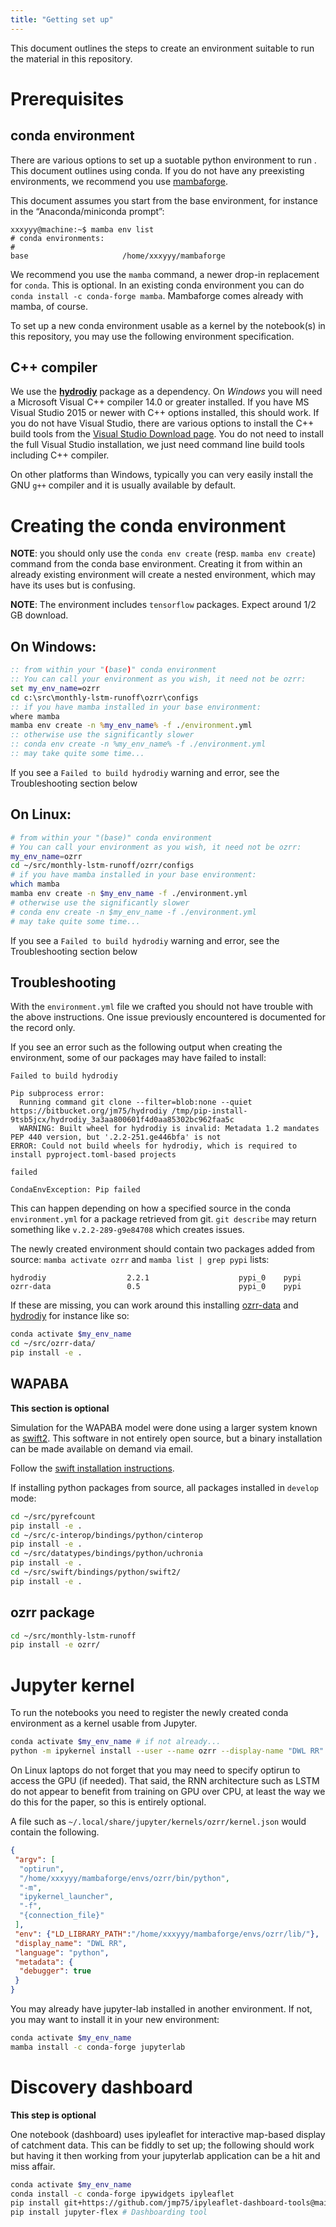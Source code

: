 ```yaml
---
title: "Getting set up"
---
```


This document outlines the steps to create an environment suitable to run the material in this repository. 

# Prerequisites

## conda environment

There are various options to set up a suotable python environment to run . This document outlines using conda. If you do not have any preexisting environments, we recommend you use [mambaforge](https://github.com/conda-forge/miniforge#mambaforge).

This document assumes you start from the base environment, for instance in the "Anaconda/miniconda prompt":

```text
xxxyyy@machine:~$ mamba env list
# conda environments:
#
base                     /home/xxxyyy/mambaforge
```

We recommend you use the `mamba` command, a newer drop-in replacement for `conda`. This is optional. In an existing conda environment you can do `conda install -c conda-forge mamba`. Mambaforge comes already with mamba, of course.

To set up a new conda environment usable as a kernel by the notebook(s) in this repository, you may use the following environment specification.

## C++ compiler

We use the [**hydrodiy**](https://bitbucket.org/jlerat/hydrodiy/) package as a dependency. On _Windows_ you will need a Microsoft Visual C++ compiler 14.0 or greater installed. If you have MS Visual Studio 2015 or newer with C++ options installed, this should work. If you do not have Visual Studio, there are various options to install the C++ build tools from the [Visual Studio Download page](https://visualstudio.microsoft.com/downloads/). You do not need to install the full Visual Studio installation, we just need command line build tools including C++ compiler.

On other platforms than Windows, typically you can very easily install the GNU `g++` compiler and it is usually available by default.

# Creating the conda environment

**NOTE**: you should only use the `conda env create` (resp. `mamba env create`) command from the conda base environment. Creating it from within an already existing environment will create a nested environment, which may have its uses but is confusing.

**NOTE**: The environment includes `tensorflow` packages. Expect around 1/2 GB download.

## On Windows:

```bat
:: from within your "(base)" conda environment
:: You can call your environment as you wish, it need not be ozrr:
set my_env_name=ozrr
cd c:\src\monthly-lstm-runoff\ozrr\configs
:: if you have mamba installed in your base environment:
where mamba
mamba env create -n %my_env_name% -f ./environment.yml
:: otherwise use the significantly slower
:: conda env create -n %my_env_name% -f ./environment.yml
:: may take quite some time...
```

If you see a `Failed to build hydrodiy` warning and error, see the Troubleshooting section below


## On Linux:

```sh
# from within your "(base)" conda environment
# You can call your environment as you wish, it need not be ozrr:
my_env_name=ozrr
cd ~/src/monthly-lstm-runoff/ozrr/configs
# if you have mamba installed in your base environment:
which mamba
mamba env create -n $my_env_name -f ./environment.yml
# otherwise use the significantly slower
# conda env create -n $my_env_name -f ./environment.yml
# may take quite some time...
```

If you see a `Failed to build hydrodiy` warning and error, see the Troubleshooting section below

## Troubleshooting

With the `environment.yml` file we crafted you should not have trouble with the above instructions. One issue previously encountered is documented for the record only.

If you see an error such as the following output when creating the environment, some of our packages may have failed to install:

```text
Failed to build hydrodiy

Pip subprocess error:
  Running command git clone --filter=blob:none --quiet https://bitbucket.org/jm75/hydrodiy /tmp/pip-install-9tsb5jcx/hydrodiy_3a3aa800601f4d0aa85302bc962faa5c
  WARNING: Built wheel for hydrodiy is invalid: Metadata 1.2 mandates PEP 440 version, but '.2.2-251.ge446bfa' is not
ERROR: Could not build wheels for hydrodiy, which is required to install pyproject.toml-based projects

failed

CondaEnvException: Pip failed
```

This can happen depending on how a specified source in the conda `environment.yml` for a package retrieved from git. `git describe` may return something like `v.2.2-289-g9e84708` which creates issues.

The newly created environment should contain two packages added from source:  `mamba activate ozrr` and `mamba list | grep pypi` lists:

```text
hydrodiy                  2.2.1                    pypi_0    pypi
ozrr-data                 0.5                      pypi_0    pypi
```

If these are missing, you can work around this installing [ozrr-data](https://github.com/csiro-hydroinformatics/ozrr-data) and [hydrodiy](https://bitbucket.org/jlerat/hydrodiy/) for instance like so:

```sh
conda activate $my_env_name
cd ~/src/ozrr-data/
pip install -e .
```

## WAPABA

**This section is optional**

Simulation for the WAPABA model were done using a larger system known as [swift2](https://csiro-hydroinformatics.github.io/streamflow-forecasting-tools-onboard/). This software in not entirely open source, but a binary installation can be made available on demand via email.

Follow the [swift installation instructions](https://csiro-hydroinformatics.github.io/streamflow-forecasting-tools-onboard/installation.html).

If installing python packages from source, all packages installed in `develop` mode:

```sh
cd ~/src/pyrefcount
pip install -e .
cd ~/src/c-interop/bindings/python/cinterop
pip install -e .
cd ~/src/datatypes/bindings/python/uchronia
pip install -e .
cd ~/src/swift/bindings/python/swift2/
pip install -e .
```

## ozrr package

```sh
cd ~/src/monthly-lstm-runoff
pip install -e ozrr/
```

# Jupyter kernel

To run the notebooks you need to register the newly created conda environment as a kernel usable from Jupyter.

```sh
conda activate $my_env_name # if not already...
python -m ipykernel install --user --name ozrr --display-name "DWL RR"
```

On Linux laptops do not forget that you may need to specify optirun to access the GPU (if needed). That said, the RNN architecture such as LSTM do not appear to benefit from training on GPU over CPU, at least the way we do this for the paper, so this is entirely optional. 

A file such as `~/.local/share/jupyter/kernels/ozrr/kernel.json` would contain the following. 

```json
{
 "argv": [
  "optirun",
  "/home/xxxyyy/mambaforge/envs/ozrr/bin/python",
  "-m",
  "ipykernel_launcher",
  "-f",
  "{connection_file}"
 ],
 "env": {"LD_LIBRARY_PATH":"/home/xxxyyy/mambaforge/envs/ozrr/lib/"},
 "display_name": "DWL RR",
 "language": "python",
 "metadata": {
  "debugger": true
 }
}
```

You may already have jupyter-lab installed in another environment. If not, you may want to install it in your new environment:

```sh
conda activate $my_env_name
mamba install -c conda-forge jupyterlab
```

# Discovery dashboard

**This step is optional**

One notebook (dashboard) uses ipyleaflet for interactive map-based display of catchment data. This can be fiddly to set up; the following should work but having it then working from your jupyterlab application can be a hit and miss affair.

```sh
conda activate $my_env_name
conda install -c conda-forge ipywidgets ipyleaflet
pip install git+https://github.com/jmp75/ipyleaflet-dashboard-tools@main#egg=ipyleaflet-dashboard-tools
pip install jupyter-flex # Dashboarding tool
```


